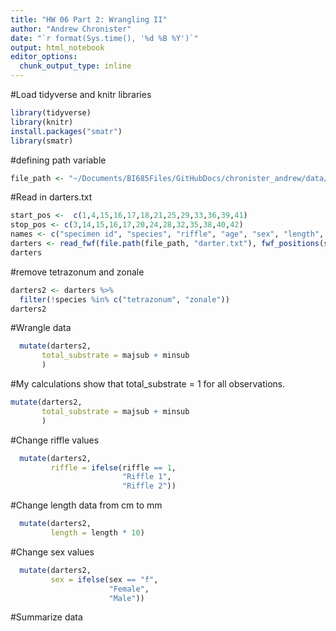 ```yaml
---
title: "HW 06 Part 2: Wrangling II"
author: "Andrew Chronister"
date: "`r format(Sys.time(), '%d %B %Y')`"
output: html_notebook
editor_options: 
  chunk_output_type: inline
---
```


#Load tidyverse and knitr libraries
```r
library(tidyverse)
library(knitr)
install.packages("smatr")
library(smatr)
```
#defining path variable
```r
file_path <- "~/Documents/BI685Files/GitHubDocs/chronister_andrew/data/"
```
#Read in darters.txt
```r
start_pos <-  c(1,4,15,16,17,18,21,25,29,33,36,39,41)
stop_pos <- c(3,14,15,16,17,20,24,28,32,35,38,40,42)
names <- c("specimen id", "species", "riffle", "age", "sex", "length", "depth", "velocity", "temperature", "majsub", "minsub", "majtype", "mintype")
darters <- read_fwf(file.path(file_path, "darter.txt"), fwf_positions(start_pos, stop_pos, col_names = names), skip = 13)
darters
```
#remove tetrazonum and zonale
```r
darters2 <- darters %>%
  filter(!species %in% c("tetrazonum", "zonale"))
darters2
```
#Wrangle data
```r
  mutate(darters2,
       total_substrate = majsub + minsub
       )
```
#My calculations show that total_substrate = 1 for all observations.  

```r
mutate(darters2,
       total_substrate = majsub + minsub
       )

```
#Change riffle values
```r
  mutate(darters2,
         riffle = ifelse(riffle == 1,
                         "Riffle 1",
                         "Riffle 2"))
```
#Change length data from cm to mm
```r
  mutate(darters2,
         length = length * 10)
```
#Change sex values
```r
  mutate(darters2,
         sex = ifelse(sex == "f",
                      "Female",
                      "Male"))
```
#Summarize data


